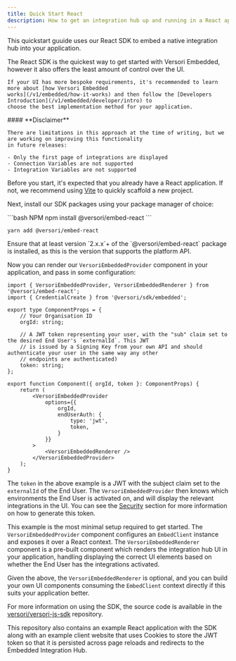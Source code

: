 ```yaml
---
title: Quick Start React
description: How to get an integration hub up and running in a React application in minutes.
---
```


This quickstart guuide uses our React SDK to embed a native integration hub into your application.

<Note>
    The React SDK is the quickest way to get started with Versori Embedded, however it also offers the least amount of
    control over the UI.

    If your UI has more bespoke requirements, it's recommended to learn more about [how Versori Embedded
    works](/v1/embedded/how-it-works) and then follow the [Developers Introduction](/v1/embedded/developer/intro) to
    choose the best implementation method for your application.

</Note>

<Warning>
    #### **Disclaimer**

    There are limitations in this approach at the time of writing, but we are working on improving this functionality
    in future releases:

    - Only the first page of integrations are displayed
    - Connection Variables are not supported
    - Integration Variables are not supported

</Warning>

Before you start, it's expected that you already have a React application. If not, we recommend using
[Vite](https://vitejs.dev/) to quickly scaffold a new project.

Next, install our SDK packages using your package manager of choice:

<CodeGroup>
```bash NPM
npm install @versori/embed-react
```

```bash Yarn
yarn add @versori/embed-react
```

<Warning>
    Ensure that at least version `2.x.x`+ of the `@versori/embed-react` package is installed, as this is the version
    that supports the platform API.
</Warning>

</CodeGroup>

Now you can render our `VersoriEmbeddedProvider` component in your application, and pass in some configuration:

```tsx
import { VersoriEmbeddedProvider, VersoriEmbeddedRenderer } from '@versori/embed-react';
import { CredentialCreate } from '@versori/sdk/embedded';

export type ComponentProps = {
    // Your Organisation ID
    orgId: string;

    // A JWT token representing your user, with the "sub" claim set to the desired End User's `externalId`. This JWT
    // is issued by a Signing Key from your own API and should authenticate your user in the same way any other
    // endpoints are authenticated)
    token: string;
};

export function Component({ orgId, token }: ComponentProps) {
    return (
        <VersoriEmbeddedProvider
            options={{
                orgId,
                endUserAuth: {
                    type: 'jwt',
                    token,
                }
            }}
        >
            <VersoriEmbeddedRenderer />
        </VersoriEmbeddedProvider>
    );
}
```

The `token` in the above example is a JWT with the subject claim set to the `externalId` of the End User. The `VersoriEmbeddedProvider` then knows which environments the End User is activated on, and will display the relevant integrations in the UI. You can see the [Security](/v2/embedded/security) section for more information on how to generate this token.

This example is the most minimal setup required to get started. The `VersoriEmbeddedProvider` component configures an
`EmbedClient` instance and exposes it over a React context. The `VersoriEmbeddedRenderer` component is a pre-built
component which renders the integration hub UI in your application, handling displaying the correct UI elements based on
whether the End User has the integrations activated.

Given the above, the `VersoriEmbeddedRenderer` is optional, and you can build your own UI components consuming the
`EmbedClient` context directly if this suits your application better.

For more information on using the SDK, the source code is available in the [versori/versori-js-sdk][sdk-repo]
repository.

[sdk-repo]: https://github.com/versori/versori-js-sdk

This repository also contains an example React application with the SDK along with an example client website that uses Cookies to store the JWT token so that it is persisted across page reloads and redirects to the Embedded Integration Hub.

